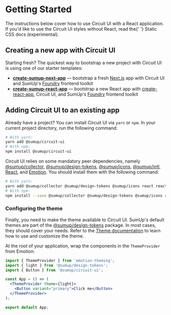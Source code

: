 
<Meta title="Introduction/Getting Started" />

# Getting Started

<Intro>
  The instructions below cover how to use Circuit UI with a React application.
  If you'd like to use the Circuit UI styles without React, read the{' '}
  <Link href="Features/Static-CSS">Static CSS docs</Link> (experimental).
</Intro>

## Creating a new app with Circuit UI

Starting fresh? The quickest way to bootstrap a new project with Circuit UI is using one of our starter templates:

- **[create-sumup-next-app](https://github.com/sumup-oss/circuit-ui/tree/main/packages/create-sumup-next-app)** — bootstrap a fresh [Next.js](https://nextjs.org/) app with Circuit UI and SumUp's [Foundry](https://github.com/sumup-oss/foundry) frontend toolkit
- **[create-sumup-react-app](https://github.com/sumup-oss/circuit-ui/tree/main/packages/create-sumup-react-app)** — bootstrap a new React app with [create-react-app](https://create-react-app.dev/), Circuit UI, and SumUp's [Foundry](https://github.com/sumup-oss/foundry) frontend toolkit

## Adding Circuit UI to an existing app

Already have a project? You can install Circuit UI via `yarn` or `npm`. In your current project directory, run the following command:

```bash
# With yarn:
yarn add @sumup/circuit-ui
# With npm:
npm install @sumup/circuit-ui
```

Circuit UI relies on some mandatory peer dependencies, namely [@sumup/collector](https://www.npmjs.com/package/@sumup/collector), [@sumup/design-tokens](https://www.npmjs.com/package/@sumup/design-tokens), [@sumup/icons](https://www.npmjs.com/package/@sumup/icons), [@sumup/intl](https://www.npmjs.com/package/@sumup/intl), [React](https://reactjs.org/), and [Emotion](https://emotion.sh/). You should install them with the following command:

```sh
# With yarn:
yarn add @sumup/collector @sumup/design-tokens @sumup/icons react react-dom @emotion/core @emotion/styled emotion-theming
# With npm:
npm install --save @sumup/collector @sumup/design-tokens @sumup/icons react react-dom @emotion/core @emotion/styled emotion-theming
```

### Configuring the theme

Finally, you need to make the theme available to Circuit UI. SumUp's default themes are part of the [@sumup/design-tokens](https://www.npmjs.com/package/@sumup/design-tokens) package. In most cases, they should cover your needs. Refer to the [Theme documentation](Features/Theme) to learn how to use and customize the theme.

At the root of your application, wrap the components in the `ThemeProvider` from Emotion:

```jsx
import { ThemeProvider } from 'emotion-theming';
import { light } from '@sumup/design-tokens';
import { Button } from '@sumup/circuit-ui';

const App = () => (
  <ThemeProvider theme={light}>
    <Button variant="primary">Click me</Button>
  </ThemeProvider>
);

export default App;
```

